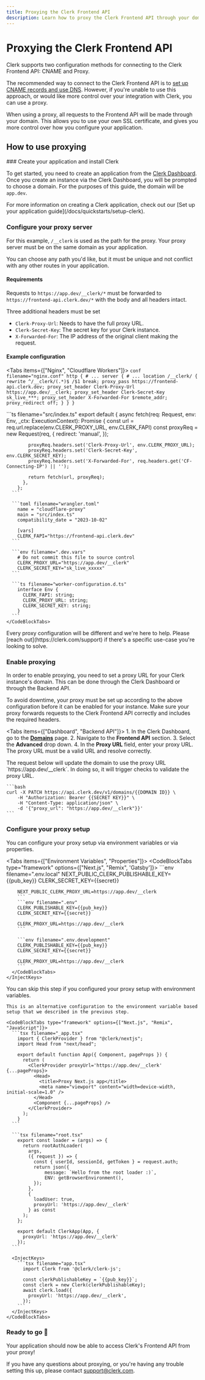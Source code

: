 ```yaml
---
title: Proxying the Clerk Frontend API
description: Learn how to proxy the Clerk Frontend API through your domain.
---
```


# Proxying the Clerk Frontend API

Clerk supports two configuration methods for connecting to the Clerk Frontend API: CNAME and Proxy.

The recommended way to connect to the Clerk Frontend API is to [set up CNAME records and use DNS](/docs/deployments/overview). However, if you're unable to use this approach, or would like more control over your integration with Clerk, you can use a proxy.

When using a proxy, all requests to the Frontend API will be made through your domain. This allows you to use your own SSL certificate, and gives you more control over how you configure your application.

## How to use proxying

<Steps>
### Create your application and install Clerk

To get started, you need to create an application from the [Clerk Dashboard](https://dashboard.clerk.com/). Once you create an instance via the Clerk Dashboard, you will be prompted to choose a domain. For the purposes of this guide, the domain will be `app.dev`.

<Callout type="info">
  For more information on creating a Clerk application, check out our [Set up your application guide](/docs/quickstarts/setup-clerk).
</Callout>

### Configure your proxy server

For this example, `/__clerk` is used as the path for the proxy. Your proxy server must be on the same domain as your application.

You can choose any path you'd like, but it must be unique and not conflict with any other routes in your application.

#### Requirements

Requests to `https://app.dev/__clerk/*` must be forwarded to `https://frontend-api.clerk.dev/*` with the body and all headers intact.

Three additional headers must be set

- `Clerk-Proxy-Url`: Needs to have the full proxy URL.
- `Clerk-Secret-Key`: The secret key for your Clerk instance.
- `X-Forwarded-For`: The IP address of the original client making the request.

#### Example configuration

<Tabs items={["Nginx", "Cloudflare Workers"]}>
  <Tab>
    ```conf filename="nginx.conf"
    http {
      # ...
      server {
        # ...
        location /__clerk/ {
          rewrite ^/__clerk/(.*)$ /$1 break;
          proxy_pass https://frontend-api.clerk.dev;
          proxy_set_header Clerk-Proxy-Url https://app.dev/__clerk;
          proxy_set_header Clerk-Secret-Key sk_live_***;
          proxy_set_header X-Forwarded-For $remote_addr;
          proxy_redirect off;
        }
      }
    }
    ```
  </Tab>

  <Tab>
    <CodeBlockTabs options={["Handler", "Wrangler Config", "Environment", "Types"]}>
      ```ts filename="src/index.ts"
        export default {
          async fetch(req: Request, env: Env, _ctx: ExecutionContext): Promise<Response> {
            const url = req.url.replace(env.CLERK_PROXY_URL, env.CLERK_FAPI)
            const proxyReq = new Request(req, {
              redirect: 'manual',
            });

            proxyReq.headers.set('Clerk-Proxy-Url', env.CLERK_PROXY_URL);
            proxyReq.headers.set('Clerk-Secret-Key', env.CLERK_SECRET_KEY);
            proxyReq.headers.set('X-Forwarded-For', req.headers.get('CF-Connecting-IP') || '');

            return fetch(url, proxyReq);
          },
        };
      ```

      ```toml filename="wrangler.toml"
        name = "cloudflare-proxy"
        main = "src/index.ts"
        compatibility_date = "2023-10-02"

        [vars]
        CLERK_FAPI="https://frontend-api.clerk.dev"
      ```

      ```env filename=".dev.vars"
        # Do not commit this file to source control
        CLERK_PROXY_URL="https://app.dev/__clerk"
        CLERK_SECRET_KEY="sk_live_xxxxx"
      ```

      ```ts filename="worker-configuration.d.ts"
        interface Env {
          CLERK_FAPI: string;
          CLERK_PROXY_URL: string;
          CLERK_SECRET_KEY: string;
        }
      ```
    </CodeBlockTabs>
  </Tab>
</Tabs>

<Callout type="info">
  Every proxy configuration will be different and we're here to help. Please [reach out](https://clerk.com/support) if there's a specific use-case you're looking to solve.
</Callout>

### Enable proxying

In order to enable proxying, you need to set a proxy URL for your Clerk instance's domain. This can be done through the Clerk Dashboard or through the Backend API.

<Callout type="info">
  To avoid downtime, your proxy must be set up according to the above configuration before it can be enabled for your instance.
  Make sure your proxy forwards requests to the Clerk Frontend API correctly and includes the required headers.
</Callout>

<Tabs items={["Dashboard", "Backend API"]}>
  <Tab>
    1. In the Clerk Dashboard, go to the **[Domains](https://dashboard.clerk.com/last-active?path=domains)** page.
    2. Navigate to the **Frontend API** section.
    3. Select the **Advanced** drop down.
    4. In the **Proxy URL** field, enter your proxy URL. The proxy URL must be a valid URL and resolve correctly.
  </Tab>

  <Tab>
    The request below will update the domain to use the proxy URL `https://app.dev/__clerk`. In doing so, it will trigger checks to validate the proxy URL.

    ```bash
    curl -X PATCH https://api.clerk.dev/v1/domains/{{DOMAIN ID}} \
        -H "Authorization: Bearer {{SECRET KEY}}" \
        -H "Content-Type: application/json" \
        -d '{"proxy_url": "https://app.dev/__clerk"}}'
    ```
  </Tab>
</Tabs>

### Configure your proxy setup

You can configure your proxy setup via environment variables or via properties.

<Tabs items={["Environment Variables", "Properties"]}>
  <Tab>
    <InjectKeys>
      <CodeBlockTabs type="framework" options={["Next.js", "Remix", 'Gatsby']}>
        ```env filename=".env.local"
        NEXT_PUBLIC_CLERK_PUBLISHABLE_KEY={{pub_key}}
        CLERK_SECRET_KEY={{secret}}

        NEXT_PUBLIC_CLERK_PROXY_URL=https://app.dev/__clerk
        ```
        ```env filename=".env"
        CLERK_PUBLISHABLE_KEY={{pub_key}}
        CLERK_SECRET_KEY={{secret}}

        CLERK_PROXY_URL=https://app.dev/__clerk
        ```

        ```env filename=".env.development"
        CLERK_PUBLISHABLE_KEY={{pub_key}}
        CLERK_SECRET_KEY={{secret}}

        CLERK_PROXY_URL=https://app.dev/__clerk
        ```
      </CodeBlockTabs>
    </InjectKeys>
  </Tab>
  <Tab>
    You can skip this step if you configured your proxy setup with environment variables.

    This is an alternative configuration to the environment variable based setup that we described in the previous step.

    <CodeBlockTabs type="framework" options={["Next.js", "Remix", "JavaScript"]}>
      ```tsx filename="_app.tsx"
        import { ClerkProvider } from "@clerk/nextjs";
        import Head from "next/head";

        export default function App({ Component, pageProps }) {
          return (
            <ClerkProvider proxyUrl='https://app.dev/__clerk' {...pageProps}>
              <Head>
                <title>Proxy Next.js app</title>
                <meta name="viewport" content="width=device-width, initial-scale=1.0" />
              </Head>
              <Component {...pageProps} />
            </ClerkProvider>
          );
        }
      ```

      ```tsx filename="root.tsx"
        export const loader = (args) => {
          return rootAuthLoader(
            args,
            ({ request }) => {
              const { userId, sessionId, getToken } = request.auth;
              return json({
                  message: `Hello from the root loader :)`,
                  ENV: getBrowserEnvironment(),
              });
            },
            {
              loadUser: true,
              proxyUrl: 'https://app.dev/__clerk'
            } as const
          );
        };

        export default ClerkApp(App, {
          proxyUrl: 'https://app.dev/__clerk'
        });
      ```

      <InjectKeys>
        ```tsx filename="app.tsx"
          import Clerk from '@clerk/clerk-js';

          const clerkPublishableKey = `{{pub_key}}`;
          const clerk = new Clerk(clerkPublishableKey);
          await clerk.load({
            proxyUrl: 'https://app.dev/__clerk',
          });
        ```
      </InjectKeys>
    </CodeBlockTabs>
  </Tab>
</Tabs>

### Ready to go 🎉
Your application should now be able to access Clerk's Frontend API from your proxy!
</Steps>

If you have any questions about proxying, or you're having any trouble setting this up, please contact support@clerk.com.
